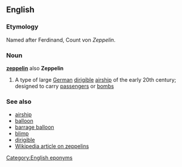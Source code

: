 ==English==
===Etymology===
Named after Ferdinand, Count von ''Zeppelin''.

===Noun===
{{wikipedia}}
'''[[zeppelin]]''' also '''Zeppelin'''

# A type of large [[German]] [[dirigible]] [[airship]] of the early 20th century; designed to carry [[passenger]]s or [[bomb]]s

===See also===
*[[airship]]
*[[balloon]]
*[[barrage balloon]]
*[[blimp]]
*[[dirigible]]
*[[w:Zeppelin|Wikipedia article on zeppelins]]

[[Category:English eponyms]]